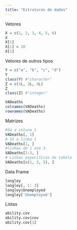 ```yaml
---
title: "Estruturas de dados"
---
```

Vetores
```r
X = c(1, 2, 3, 4, 5, 6)
X
X[1]
X[1] = 10
X[1]
```
Vetores de outros tipos
```r
Y = c("a", "b", "c", "d")
Y
class(Y) #"character"
Z = c(1L, 2L, 3L)
Z
class(Z) #"integer"
```

```r
VADeaths
colnames(VADeaths)
rownames(VADeaths)
```
Matrizes
```r
#Só a coluna 1
VADeaths[, 1]
# Só a linha 1
VADeaths[1, ]
#linhas de 1 até 3.
VADeaths[1:3, ]
# Linhas especificas da tabela
VADeaths[c(1, 3, 5), ]
```
Data Frame
```r
longley
longley[, 1: 3]
longley$Unemployed
longley['Unemployed']
```
Listas
```r
ability.cov
ability.cov$cov
ability.cov[1]
```

